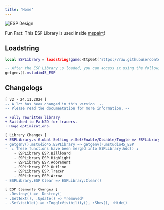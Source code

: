 ```yaml
---
title: 'Home'
---
```


![ESP Design](/images/esp_design.png)

<Note>Fun Fact: This ESP Library is used inside [mspaint](https://mspaint.cc/)!</Note>

## Loadstring
```lua esp_lib.lua
local ESPLibrary = loadstring(game:HttpGet("https://raw.githubusercontent.com/mstudio45/MSESP/refs/heads/main/source.luau"))()

-- After the ESP Library is loaded, you can access it using the following code:
getgenv().mstudio45_ESP
```

## Changelogs
```diff
[ v2 - 24.11.2024 ]
-- A lot has been changed in this version. --
-- Please read the documentation for more information. --

+ Fully rewritten library.
+ Switched to Path2D for tracers.
+ Huge optimizations.

[ Library Changes ]
+ ESPLibrary.< Global Setting >.Set/Enable/Disable/Toggle => ESPLibrary.GlobalConfig
- getgenv().mstudio45.ESPLibrary => getgenv().mstudio45_ESP
-  ↓ These functions have been merged into ESPLibrary:Add() ↓
    - ESPLibrary.ESP.Billboard
    - ESPLibrary.ESP.Highlight
    - ESPLibrary.ESP.Adornment
    - ESPLibrary.ESP.Outline
    - ESPLibrary.ESP.Tracer
    - ESPLibrary.ESP.Arrow
- ESPLibrary.ESP.Clear => ESPLibrary:Clear()

[ ESP Elements Changes ]
- .Destroy() => :Destroy()
- .SetText(), .Update() => *removed*
- .SetVisible() => :ToggleVisibility(), :Show(), :Hide()
```